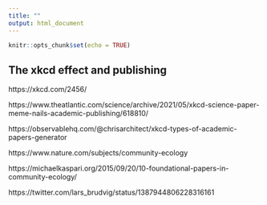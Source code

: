 ```yaml
---
title: ""
output: html_document
---
```


```r
knitr::opts_chunk$set(echo = TRUE)
```

## The xkcd effect and publishing  

https://xkcd.com/2456/

https://www.theatlantic.com/science/archive/2021/05/xkcd-science-paper-meme-nails-academic-publishing/618810/

https://observablehq.com/@chrisarchitect/xkcd-types-of-academic-papers-generator

https://www.nature.com/subjects/community-ecology

https://michaelkaspari.org/2015/09/20/10-foundational-papers-in-community-ecology/

https://twitter.com/lars_brudvig/status/1387944806228316161
